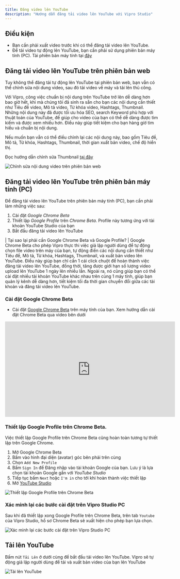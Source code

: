 ```yaml
---
title: Đăng video lên YouTube
description: "Hướng dẫn đăng tải video lên YouTube với Vipro Studio"
---
```


## Điều kiện

- Bạn cần phải xuất video trước khi có thể đăng tải video lên YouTube.
- Để tải video tự động lên YouTube, bạn cần phải sử dụng phiên bản máy tính (PC). Tải phiên bản máy tính tại [đây](https://vipro.studio/dashboard)

## Đăng tải video lên YouTube trên phiên bản web

Tuy không thể đăng tải tự động lên YouTube tại phiên bản web, bạn vẫn có thể chỉnh sửa nội dung video, sau đó tải video về máy và tải lên thủ công.

Với Vipro, công việc chuẩn bị nội dung trên YouTube trở lên dễ dàng hơn bao giờ hết, khi mà chúng tôi đã sinh ra sẵn cho bạn các nội dung cần thiết như Tiêu đề video, Mô tả video, Từ khóa video, Hashtags, Thumbnail. Những nội dung này đã được tối ưu hóa SEO, search Keyword phù hợp với thuật toán của YouTube, để giúp cho video của bạn có thể dễ dàng được tìm kiếm và được xem nhiều hơn. Điều này giúp tiết kiệm cho bạn hàng giờ tìm hiểu và chuẩn bị nội dung.

Nếu muốn bạn vẫn có thể điều chỉnh lại các nội dung này, bao gồm Tiêu đề, Mô tả, Từ khóa, Hashtags, Thumbnail, thời gian xuất bản video, chế độ hiển thị.

Đọc hướng dẫn chỉnh sửa Thumbnail [tại đây](/usage/edit-video/thumbnail-editor)

<img
  src='/images/usage/publish-video/youtube-edit-metadata.jpg'
  alt='Chỉnh sửa nội dung video trên phiên bản web'
  className='rounded-lg'
/>

## Đăng tải video lên YouTube trên phiên bản máy tính (PC)

Để đăng tải video lên YouTube trên phiên bản máy tính (PC), bạn cần phải làm những việc sau:

1. Cài đặt _Google Chrome Beta_
2. Thiết lập _Google Profile_ trên _Chrome Beta_. Profile này tương ứng với tài khoản YouTube Studio của bạn
3. Bắt đầu đăng tải video lên YouTube

| Tại sao lại phải cần Google Chrome Beta và Google Profile?
| Google Chrome Beta cho phép Vipro thực thi việc giả lập người dùng để tự động chọn file video trên máy của bạn, tự động điền các nội dung cần thiết như Tiêu đề, Mô tả, Từ khóa, Hashtags, Thumbnail, và xuất bản video lên YouTube. Điều này giúp bạn chỉ cần 1 cái click chuột để hoàn thành việc đăng tải video lên YouTube, đồng thời, tăng được giới hạn số lượng video upload lên YouTube 1 ngày lên nhiều lần. Ngoài ra, nó cũng giúp bạn có thể cài đặt nhiều tài khoản YouTube khác nhau trên cùng 1 máy tính, giúp bạn quản lý kênh dễ dàng hơn, tiết kiệm tối đa thời gian chuyển đổi giữa các tài khoản và đăng tải video lên YouTube.

### Cài đặt Google Chrome Beta

- Cài đặt [Google Chrome Beta](https://www.google.com/chrome/beta) trên máy tính của bạn. Xem hướng dẫn cài đặt Chrome Beta qua video bên dưới

<iframe
  width='560'
  height='315'
  src='https://www.youtube.com/watch?v=Dkfen8hXF9c&list=PLYqqihZSxP622JWRCiGpGBWdeT3xO8pu2&index=8&ab_channel=Vipro'
  title='YouTube video player'
  frameborder='0'
  allow='accelerometer; autoplay; clipboard-write; encrypted-media; gyroscope; picture-in-picture; web-share'
  referrerpolicy='strict-origin-when-cross-origin'
  allowfullscreen
></iframe>

### Thiết lập Google Profile trên Chrome Beta.

Việc thiết lập Google Profile trên Chrome Beta cũng hoàn toàn tương tự thiết lập trên Google Chrome.

1. Mở Google Chrome Beta
2. Bấm vào hình đại diện (avatar) góc bên phải trên cùng
3. Chọn `Add New Profile`
4. Bấm `Sign In` để Đăng nhập vào tài khoản Google của bạn. Lưu ý là lựa chọn tài khoản Google gắn với _YouTube Studio_
5. Tiếp tục bấm `Next` hoặc `I'm in` cho tới khi hoàn thành việc thiết lập
6. Mở [YouTube Studio](https://studio.youtube.com)

<img
  src='/images/usage/publish-video/youtube-profile.jpg'
  alt='Thiết lập Google Profile trên Chrome Beta'
  className='rounded-lg'
/>

### Xác minh lại các bước cài đặt trên Vipro Studio PC

Sau khi đã thiết lập xong Google Profile trên Chrome Beta, trên tab `Youtube` của Vipro Studio, hồ sơ Chrome Beta sẽ xuất hiện cho phép bạn lựa chọn.

<img
  src='/images/usage/publish-video/youtube-profile-selected.jpg'
  alt='Xác minh lại các bước cài đặt trên Vipro Studio PC'
  className='rounded-lg'
/>

## Tải lên YouTube

Bấm nút `Tải Lên` ở dưới cùng để bắt đầu tải video lên YouTube. Vipro sẽ tự động giả lập người dùng để tải và xuất bản video của bạn lên YouTube

<img
  src='/images/usage/publish-video/upload-video.jpg'
  alt='Tải lên YouTube'
  className='rounded-lg'
/>
